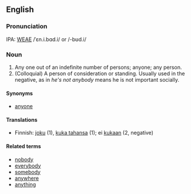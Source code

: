 ==English==
===Pronunciation===
IPA: [[WEAE]] /ˈɛn.i.bɑd.i/ or /-bʊd.i/

===Noun===
# Any one out of an indefinite number of persons; anyone; any person.
# (Colloquial) A person of consideration or standing.  Usually used in the negative, as in ''he's not anybody'' means he is not important socially.

<!-- some material copied from Webster's Revised Unabridged Dictionary (1913) -->

==== Synonyms ====
*[[anyone]]

==== Translations ====

* Finnish: [[joku]] (1), [[kuka tahansa]] (1); ei [[kukaan]] (2, negative)

====Related terms====
*[[nobody]]
*[[everybody]]
*[[somebody]]
*[[anywhere]]
*[[anything]]